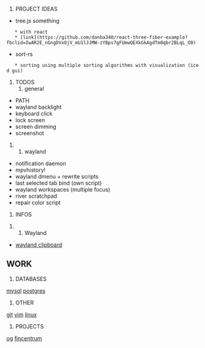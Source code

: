 # PROJECT IDEAS
* tree.js something
    * with react
    * [link](https://github.com/danba340/react-three-fiber-example?fbclid=IwAR2E_nGngDVxOjV_mU1lJJMW-zYBps7gFUmwQEXkGkAgdTm0qbr2BLqL_O0)
* sort-rs
    * sorting using multiple sorting algorithms with visualization (iced gui)

# TODOS
## general
* PATH
* wayland backlight
* keyboard click
* lock screen
* screen dimming
* screenshot
## wayland
* notification daemon
* mpvhistory!
* wayland dmenu + rewrite scripts
* last selected tab bind (own script)
* wayland workspaces (multiple focus)
* river scratchpad
* repair color script

# INFOS

## Wayland
* [[wayland clipboard]]

== WORK ==

# DATABASES
[[mysql]]
[[postgres]]

# OTHER
[[git]]
[[vim]]
[[linux]]

# PROJECTS
[[og]]
[[fincentrum]]
